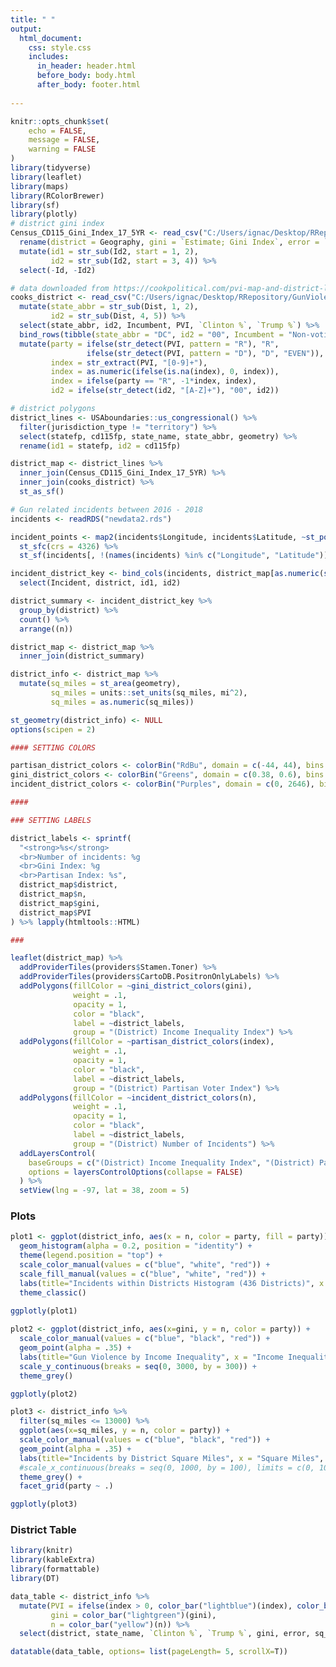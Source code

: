 ```yaml
---
title: " "
output: 
  html_document:
    css: style.css
    includes:
      in_header: header.html
      before_body: body.html
      after_body: footer.html
      
---
```



```r
knitr::opts_chunk$set(
	echo = FALSE,
	message = FALSE,
	warning = FALSE
)
library(tidyverse)
library(leaflet)
library(maps)
library(RColorBrewer)
library(sf)
library(plotly)
# district gini index
Census_CD115_Gini_Index_17_5YR <- read_csv("C:/Users/ignac/Desktop/RRepository/GunViolenceArchive/Data Sources/Census-CD115-Gini-Index-17_5YR.csv", skip = 1) %>%
  rename(district = Geography, gini = `Estimate; Gini Index`, error = `Margin of Error; Gini Index`) %>%
  mutate(id1 = str_sub(Id2, start = 1, 2),
         id2 = str_sub(Id2, start = 3, 4)) %>%
  select(-Id, -Id2)

# data downloaded from https://cookpolitical.com/pvi-map-and-district-list
cooks_district <- read_csv("C:/Users/ignac/Desktop/RRepository/GunViolenceArchive/Data Sources/cooks_district.csv") %>%
  mutate(state_abbr = str_sub(Dist, 1, 2),
         id2 = str_sub(Dist, 4, 5)) %>%
  select(state_abbr, id2, Incumbent, PVI, `Clinton %`, `Trump %`) %>%
  bind_rows(tibble(state_abbr = "DC", id2 = "00", Incumbent = "Non-voting delegate", PVI = "D+43", `Clinton %` = 90.9, `Trump %` = 4.1)) %>% 
  mutate(party = ifelse(str_detect(PVI, pattern = "R"), "R", 
                 ifelse(str_detect(PVI, pattern = "D"), "D", "EVEN")),
         index = str_extract(PVI, "[0-9]+"),
         index = as.numeric(ifelse(is.na(index), 0, index)),
         index = ifelse(party == "R", -1*index, index),
         id2 = ifelse(str_detect(id2, "[A-Z]+"), "00", id2)) 

# district polygons
district_lines <- USAboundaries::us_congressional() %>%
  filter(jurisdiction_type != "territory") %>%
  select(statefp, cd115fp, state_name, state_abbr, geometry) %>%
  rename(id1 = statefp, id2 = cd115fp)

district_map <- district_lines %>%
  inner_join(Census_CD115_Gini_Index_17_5YR) %>%
  inner_join(cooks_district) %>%
  st_as_sf()

# Gun related incidents between 2016 - 2018
incidents <- readRDS("newdata2.rds")

incident_points <- map2(incidents$Longitude, incidents$Latitude, ~st_point(c(.x, .y))) %>%
  st_sfc(crs = 4326) %>%
  st_sf(incidents[, !(names(incidents) %in% c("Longitude", "Latitude"))], .)

incident_district_key <- bind_cols(incidents, district_map[as.numeric(st_within(incident_points, district_map)),]) %>%
  select(Incident, district, id1, id2)

district_summary <- incident_district_key %>%
  group_by(district) %>%
  count() %>%
  arrange((n))

district_map <- district_map %>%
  inner_join(district_summary)

district_info <- district_map %>%
  mutate(sq_miles = st_area(geometry),
         sq_miles = units::set_units(sq_miles, mi^2),
         sq_miles = as.numeric(sq_miles))

st_geometry(district_info) <- NULL  
options(scipen = 2)


```


```r
#### SETTING COLORS

partisan_district_colors <- colorBin("RdBu", domain = c(-44, 44), bins = seq(-44, 44, length.out = 11))
gini_district_colors <- colorBin("Greens", domain = c(0.38, 0.6), bins = seq(0.38, .6, length.out = 9))
incident_district_colors <- colorBin("Purples", domain = c(0, 2646), bins = seq(0, 2646, length.out = 9))

####

### SETTING LABELS

district_labels <- sprintf(
  "<strong>%s</strong>
  <br>Number of incidents: %g
  <br>Gini Index: %g
  <br>Partisan Index: %s",
  district_map$district, 
  district_map$n, 
  district_map$gini, 
  district_map$PVI
) %>% lapply(htmltools::HTML)

###
```

```r
leaflet(district_map) %>%
  addProviderTiles(providers$Stamen.Toner) %>%
  addProviderTiles(providers$CartoDB.PositronOnlyLabels) %>%
  addPolygons(fillColor = ~gini_district_colors(gini), 
              weight = .1,
              opacity = 1,
              color = "black",
              label = ~district_labels,
              group = "(District) Income Inequality Index") %>%
  addPolygons(fillColor = ~partisan_district_colors(index), 
              weight = .1,
              opacity = 1,
              color = "black",
              label = ~district_labels,
              group = "(District) Partisan Voter Index") %>%
  addPolygons(fillColor = ~incident_district_colors(n), 
              weight = .1,
              opacity = 1,
              color = "black",
              label = ~district_labels,
              group = "(District) Number of Incidents") %>%
  addLayersControl(
    baseGroups = c("(District) Income Inequality Index", "(District) Partisan Voter Index", "(District) Number of Incidents"),
    options = layersControlOptions(collapse = FALSE)
  ) %>%
  setView(lng = -97, lat = 38, zoom = 5)

```


### Plots

```r
plot1 <- ggplot(district_info, aes(x = n, color = party, fill = party)) + 
  geom_histogram(alpha = 0.2, position = "identity") +
  theme(legend.position = "top") +
  scale_color_manual(values = c("blue", "white", "red")) +
  scale_fill_manual(values = c("blue", "white", "red")) +
  labs(title="Incidents within Districts Histogram (436 Districts)", x = "Incidents", y = "# of Districts") + 
  theme_classic()
  
ggplotly(plot1)

plot2 <- ggplot(district_info, aes(x=gini, y = n, color = party)) + 
  scale_color_manual(values = c("blue", "black", "red")) +
  geom_point(alpha = .35) +
  labs(title="Gun Violence by Income Inequality", x = "Income Inequality (Gini) Index", y = "Incidents") +
  scale_y_continuous(breaks = seq(0, 3000, by = 300)) +
  theme_grey()

ggplotly(plot2)

plot3 <- district_info %>%
  filter(sq_miles <= 13000) %>%
  ggplot(aes(x=sq_miles, y = n, color = party)) + 
  scale_color_manual(values = c("blue", "black", "red")) +
  geom_point(alpha = .35) +
  labs(title="Incidents by District Square Miles", x = "Square Miles", y = "Incidents") +
  #scale_x_continuous(breaks = seq(0, 1000, by = 100), limits = c(0, 1000)) +
  theme_grey() +
  facet_grid(party ~ .)

ggplotly(plot3)
```


### District Table

```r
library(knitr)
library(kableExtra)
library(formattable)
library(DT)

data_table <- district_info %>%
  mutate(PVI = ifelse(index > 0, color_bar("lightblue")(index), color_bar("red")(index)),
         gini = color_bar("lightgreen")(gini),
         n = color_bar("yellow")(n)) %>%
  select(district, state_name, `Clinton %`, `Trump %`, gini, error, sq_miles, Incumbent, PVI, n)

datatable(data_table, options= list(pageLength= 5, scrollX=T)) 
```
